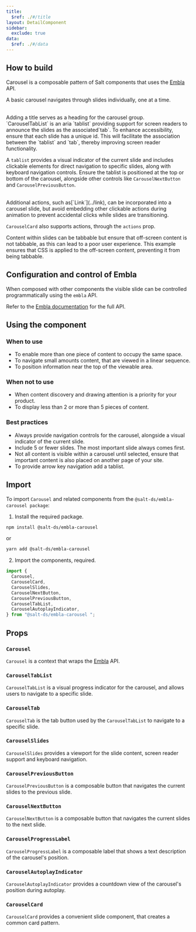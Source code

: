 ```yaml
---
title:
  $ref: ./#/title
layout: DetailComponent
sidebar:
  exclude: true
data:
  $ref: ./#/data
---
```


## How to build

Carousel is a composable pattern of Salt components that uses the [Embla](https://www.embla-carousel.com/) API.

A basic carousel navigates through slides individually, one at a time.

<LivePreview componentName="carousel" exampleName="Basic" />

<br />
Adding a title serves as a heading for the carousel group.

<LivePreview componentName="carousel" exampleName="Title" />
<br />
`CarouselTabList` is an aria `tablist` providing support for screen readers to
announce the slides as the associated`tab`. To enhance accessibility, ensure
that each slide has a unique id. This will facilitate the association between
the `tablist` and `tab`, thereby improving screen reader functionality.

A `tablist` provides a visual indicator of the current slide and includes clickable elements for direct navigation to specific slides, along with keyboard navigation controls. Ensure the tablist is positioned at the top or bottom of the carousel, alongside other controls like `CarouselNextButton` and `CarouselPreviousButton`.

<LivePreview componentName="carousel" exampleName="TabList" />

<br />
Additional actions, such as[`Link`](../link), can be incorporated into a
carousel slide, but avoid embedding other clickable actions during animation to
prevent accidental clicks while slides are transitioning.

`CarouselCard` also supports actions, through the `actions` prop.

Content within slides can be tabbable but ensure that off-screen content is not tabbable, as this can lead to a poor user experience.
This example ensures that CSS is applied to the off-screen content, preventing it from being tabbable.

<LivePreview componentName="carousel" exampleName="CardActions" />

## Configuration and control of Embla

When composed with other components the visible slide can be controlled programmatically using the `embla` API.

Refer to the [Embla documentation](https://www.embla-carousel.com/) for the full API.

<LivePreview componentName="carousel" exampleName="ControlledCarousel" />

## Using the component

### When to use

- To enable more than one piece of content to occupy the same space.
- To navigate small amounts content, that are viewed in a linear sequence.
- To position information near the top of the viewable area.

### When not to use

- When content discovery and drawing attention is a priority for your product.
- To display less than 2 or more than 5 pieces of content.

### Best practices

- Always provide navigation controls for the carousel, alongside a visual indicator of the current slide.
- Include 5 or fewer slides. The most important slide always comes first.
- Not all content is visible within a carousel until selected, ensure that important content is also placed on another page of your site.
- To provide arrow key navigation add a tablist.

## Import

To import `Carousel` and related components from the `@salt-ds/embla-carousel package`:

1. Install the required package.

```bash
npm install @salt-ds/embla-carousel
```

or

```bash
yarn add @salt-ds/embla-carousel
```

2. Import the components, required.

```js
import {
  Carousel,
  CarouselCard,
  CarouselSlides,
  CarouselNextButton,
  CarouselPreviousButton,
  CarouselTabList,
  CarouselAutoplayIndicator,
} from "@salt-ds/embla-carousel ";
```

## Props

### `Carousel`

`Carousel` is a context that wraps the [Embla](https://www.embla-carousel.com/) API.

<PropsTable packageName="embla-carousel" componentName="Carousel" />

### `CarouselTabList`

`CarouselTabList` is a visual progress indicator for the carousel, and allows users to navigate to a specific slide.

<PropsTable packageName="embla-carousel" componentName="CarouselTabList" />

### `CarouselTab`

`CarouselTab` is the tab button used by the `CarouselTabList` to navigate to a specific slide.

<PropsTable packageName="embla-carousel" componentName="CarouselTab" />

### `CarouselSlides`

`CarouselSlides` provides a viewport for the slide content, screen reader support and keyboard navigation.

<PropsTable packageName="embla-carousel" componentName="CarouselSlides" />

### `CarouselPreviousButton`

`CarouselPreviousButton` is a composable button that navigates the current slides to the previous slide.

<PropsTable
  packageName="embla-carousel"
  componentName="CarouselPreviousButton"
/>

### `CarouselNextButton`

`CarouselNextButton` is a composable button that navigates the current slides to the next slide.

<PropsTable packageName="embla-carousel" componentName="CarouselNextButton" />

### `CarouselProgressLabel`

`CarouselProgressLabel` is a composable label that shows a text description of the carousel's position.

<PropsTable
  packageName="embla-carousel"
  componentName="CarouselProgressLabel"
/>

### `CarouselAutoplayIndicator`

`CarouselAutoplayIndicator` provides a countdown view of the carousel's position during autoplay.

<PropsTable
  packageName="embla-carousel"
  componentName="CarouselAutoplayIndicator"
/>

### `CarouselCard`

`CarouselCard` provides a convenient slide component, that creates a common card pattern.

<PropsTable packageName="embla-carousel" componentName="CarouselCard" />
